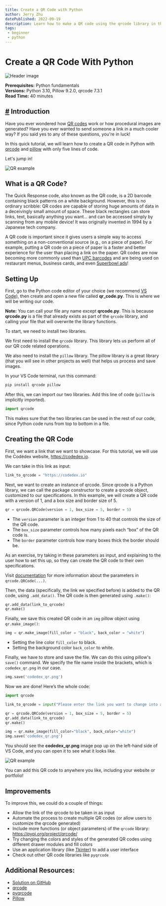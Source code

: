 ```yaml
---
title: Create a QR Code with Python
author: Jerry Zhu
datePublished: 2022-09-19
description: Learn how to make a QR code using the qrcode library in this project tutorial
tags: 
 - beginner
 - python
---
```


# Create a QR Code With Python

<AuthorAvatar author_name="Jerry Zhu" author_avatar="/images/projects/authors/jerry_zhu.jpg" />

![Header image](https://raw.githubusercontent.com/codedex-io/projects/main/projects/create-a-qr-code-with-python/header.png)

**Prerequisites:** Python fundamentals  
**Versions:** Python 3.10, Pillow 9.2.0, qrcode 7.3.1  
**Read Time:** 40 minutes  

## [#](#-introduction) Introduction

Have you ever wondered how [QR codes](https://en.wikipedia.org/wiki/QR_code) work or how procedural images are generated? Have you ever wanted to send someone a link in a much cooler way? If you said yes to any of these questions, you're in luck! 

In this quick tutorial, we will learn how to create a QR code in Python with [qrcode](https://pypi.org/project/qrcode) and [pillow](https://pypi.org/project/Pillow) with only five lines of code. 

Let's jump in!

![QR example](https://raw.githubusercontent.com/codedex-io/projects/main/projects/create-a-qr-code-with-python/codedex_qr.png)


## What is a QR Code? 

The Quick Response code, also known as the QR code, is a 2D barcode containing black patterns on a white background. However, this is no ordinary scribble: QR codes are capable of storing huge amounts of data in a deceivingly small amount of space. These black rectangles can store links, text, basically anything you want... and can be accessed simply by scanning from any mobile device! It was originally invented in 1994 by a Japanese tech company. 

A QR code is important since it gives users a simple way to access something on a non-conventional source (e.g., on a piece of paper). For example, putting a QR code on a piece of paper is a faster and better experience for the user than placing a link on the paper. QR codes are now becoming more commonly used than [UPC barcodes](https://en.wikipedia.org/wiki/Universal_Product_Code) and are being used on restaurant menus, business cards, and even [Superbowl ads](https://www.youtube.com/watch?v=1zLsUhOCqyU)!


## Setting Up

First, go to the Python code editor of your choice (we recommend [VS Code](https://code.visualstudio.com/)), then create and open a new file called **qr_code.py**. This is where we will be writing our code.

**Note:** You can call your file any name except **qrcode.py**. This is because **qrcode.py** is a file that already exists as part of the `qrcode` library, and calling your file that will overwrite the library functions. 

To start, we need to install two libraries. 

We first need to install the `qrcode` library. This library lets us perform all of our QR code related operations. 

We also need to install the `pillow` library. The pillow library is a great library (that you will see in other projects as well) that helps us process and save images. 

In your VS Code terminal, run this command: 

```bash
pip install qrcode pillow
```

After this, we can import our two libraries. Add this line of code (`pillow` is implicitly imported). 

```py
import qrcode
```

This makes sure that the two libraries can be used in the rest of our code, since Python code runs from top to bottom in a file.


## Creating the QR Code

First, we want a link that we want to showcase. For this tutorial, we will use the Codédex website, https://codedex.io.

We can take in this link as input: 

```py
link_to_qrcode = "https://codedex.io"
```

Next, we want to create an instance of qrcode. Since qrcode is a Python library, we can call the package constructor to create a qrcode object, customized to our specifications. In this example, we will create a QR code with a version of 1, and a box size and border size of 5. 

```py
qr = qrcode.QRCode(version = 1, box_size = 5, border = 5)
```

- The `version` parameter is an integer from 1 to 40 that controls the size of the QR code.
- The `box_size` parameter controls how many pixels each “box” of the QR code is. 
- The `border` parameter controls how many boxes thick the border should be.

As an exercise, try taking in these parameters as input, and explaining to the user how to set this up, so they can create the QR code to their own specifications. 

Visit [documentation](https://github.com/lincolnloop/python-qrcode) for more information about the parameters in `qrcode.QRCode(...)`. 

Then, the data (specifically, the link we specified before) is added to the QR code, using `.add_data()`. The QR code is then generated using `.make()`: 

```py
qr.add_data(link_to_qrcode)
qr.make()
```

Finally, we save this created QR code in an `img` pillow object using `qr.make_image()`:

```py
img = qr.make_image(fill_color = "black", back_color = "white")
```

- Setting the line color `fill_color` to black.
- Setting the background color `back_color` to white. 

Finally, we have to store and save the file. We can do this using pillow's `save()` command. We specify the file name inside the brackets, which is `codedex_qr.png` in our case. 

```py
img.save('codedex_qr.png')
```

Now we are done! Here’s the whole code:

```py
import qrcode

link_to_qrcode = input("Please enter the link you want to change into a QRCode: ")

qr = qrcode.QRCode(version = 1, box_size = 5, border = 5)
qr.add_data(link_to_qrcode)
qr.make()

img = qr.make_image(fill_color="black", back_color="white")
img.save('codedex_qr.png')
```

You should see the **codedex_qr.png** image pop up on the left-hand side of VS Code, and you can open it to see what it looks like.

![QR example](https://raw.githubusercontent.com/codedex-io/projects/main/projects/create-a-qr-code-with-python/codedex_qr.png)

You can add this QR code to anywhere you like, including your website or portfolio! 

## Improvements

To improve this, we could do a couple of things: 

- Allow the link of the qrcode to be taken in as input
- Automate the process to create multiple QR codes (or allow users to customize the qrcode generated)
- Include more functions (or object parameters) of the `qrcode` library: https://pypi.org/project/qrcode/
- Try changing the colors and styles of the generated QR codes using different drawer modules and fill colors
- Use an application library (like [Tkinter](https://docs.python.org/3/library/tkinter.html)) to add a user interface
- Check out other QR code libraries like `pyqrcode`

## Additional Resources:

- [Solution on GitHub](https://github.com/codedex-io/projects/blob/main/projects/create-a-qr-code-with-python/qr_code.py)
- [qrcode](https://pypi.org/project/qrcode/)
- [pyqrcode](https://pypi.org/project/PyQRCode/)
- [Pillow](https://pypi.org/project/Pillow/)
